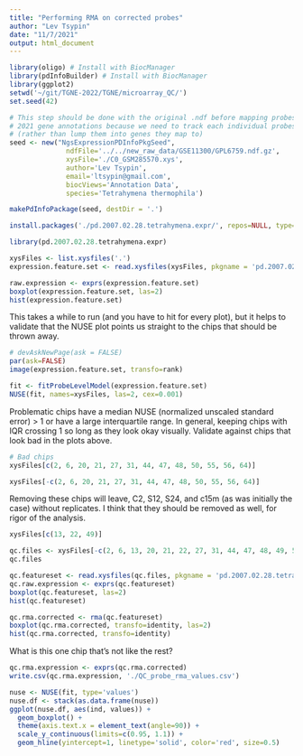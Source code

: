```yaml
---
title: "Performing RMA on corrected probes"
author: "Lev Tsypin"
date: "11/7/2021"
output: html_document
---
```


```r
library(oligo) # Install with BiocManager
library(pdInfoBuilder) # Install with BiocManager
library(ggplot2)
setwd('~/git/TGNE-2022/TGNE/microarray_QC/')
set.seed(42)
```

```r
# This step should be done with the original .ndf before mapping probes to
# 2021 gene annotations because we need to track each individual probes
# (rather than lump them into genes they map to)
seed <- new("NgsExpressionPDInfoPkgSeed",
              ndfFile='../../new_raw_data/GSE11300/GPL6759.ndf.gz',
              xysFile='./C0_GSM285570.xys',
              author='Lev Tsypin',
              email='ltsypin@gmail.com',
              biocViews='Annotation Data',
              species='Tetrahymena thermophila')

makePdInfoPackage(seed, destDir = '.')
```


```r
install.packages('./pd.2007.02.28.tetrahymena.expr/', repos=NULL, type='source')
```

```r
library(pd.2007.02.28.tetrahymena.expr)
```

```r
xysFiles <- list.xysfiles('.')
expression.feature.set <- read.xysfiles(xysFiles, pkgname = 'pd.2007.02.28.tetrahymena.expr')
```

```r
raw.expression <- exprs(expression.feature.set)
boxplot(expression.feature.set, las=2)
hist(expression.feature.set)
```
This takes a while to run (and you have to hit <return> for every plot), but it helps to validate that the NUSE plot points
us straight to the chips that should be thrown away.
```r
# devAskNewPage(ask = FALSE)
par(ask=FALSE)
image(expression.feature.set, transfo=rank)
```


```r
fit <- fitProbeLevelModel(expression.feature.set)
NUSE(fit, names=xysFiles, las=2, cex=0.001)
```

Problematic chips have a median NUSE (normalized unscaled standard error) > 1 
or have a large interquartile range. In general, keeping chips with IQR crossing
1 so long as they look okay visually.
Validate against chips that look bad in the plots above.
```r
# Bad chips
xysFiles[c(2, 6, 20, 21, 27, 31, 44, 47, 48, 50, 55, 56, 64)]
```

```r
xysFiles[-c(2, 6, 20, 21, 27, 31, 44, 47, 48, 50, 55, 56, 64)]
```


Removing these chips will leave, C2, S12, S24, and c15m (as was initially the case) 
without replicates. I think that they should be removed as well, for rigor 
of the analysis.
```r
xysFiles[c(13, 22, 49)]
```

```r
qc.files <- xysFiles[-c(2, 6, 13, 20, 21, 22, 27, 31, 44, 47, 48, 49, 50, 55, 56, 64)]
qc.files
```

```r
qc.featureset <- read.xysfiles(qc.files, pkgname = 'pd.2007.02.28.tetrahymena.expr')
qc.raw.expression <- exprs(qc.featureset)
boxplot(qc.featureset, las=2)
hist(qc.featureset)
```


```r
qc.rma.corrected <- rma(qc.featureset)
boxplot(qc.rma.corrected, transfo=identity, las=2)
hist(qc.rma.corrected, transfo=identity)
```
What is this one chip that's not like the rest?


```r
qc.rma.expression <- exprs(qc.rma.corrected)
write.csv(qc.rma.expression, './QC_probe_rma_values.csv')
```






```r
nuse <- NUSE(fit, type='values')
nuse.df <- stack(as.data.frame(nuse))
ggplot(nuse.df, aes(ind, values)) + 
  geom_boxplot() + 
  theme(axis.text.x = element_text(angle=90)) + 
  scale_y_continuous(limits=c(0.95, 1.1)) +
  geom_hline(yintercept=1, linetype='solid', color='red', size=0.5)
```



